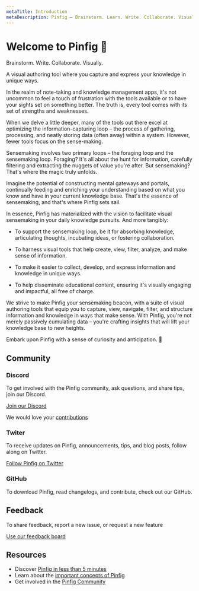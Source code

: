 ```yaml
---
metaTitle: Introduction
metaDescription: Pinfig – Brainstorm. Learn. Write. Collaborate. Visually.
---
```


# Welcome to Pinfig 👋

<MarketingCaption>Brainstorm. Write. Collaborate. Visually.</MarketingCaption>

<Description>
  A visual authoring tool where you capture and express your knowledge in unique
  ways.
</Description>

In the realm of note-taking and knowledge management apps, it's not uncommon to feel a touch of frustration with the tools available or to have your sights set on something better. The truth is, every tool comes with its set of strengths and weaknesses.

When we delve a little deeper, many of the tools out there excel at optimizing the information-capturing loop – the process of gathering, processing, and neatly storing data (often away) within a system. However, fewer tools focus on the sense-making.

Sensemaking involves two primary loops – the foraging loop and the sensemaking loop. Foraging? It's all about the hunt for information, carefully filtering and extracting the nuggets of value you're after. But sensemaking? That's where the magic truly unfolds.

Imagine the potential of constructing mental gateways and portals, continually feeding and enriching your understanding based on what you know and have in your current knowledge base. That's the essence of sensemaking, and that's where Pinfig sets sail.

In essence, Pinfig has materialized with the vision to facilitate visual sensemaking in your daily knowledge pursuits. And more tangibly:

- To support the sensemaking loop, be it for absorbing knowledge, articulating thoughts, incubating ideas, or fostering collaboration.

- To harness visual tools that help create, view, filter, analyze, and make sense of information.

- To make it easier to collect, develop, and express information and knowledge in unique ways.

- To help disseminate educational content, ensuring it's visually engaging and impactful, all free of charge.

We strive to make Pinfig your sensemaking beacon, with a suite of visual authoring tools that equip you to capture, view, navigate, filter, and structure information and knowledge in ways that make sense. With Pinfig, you're not merely passively cumulating data – you're crafting insights that will lift your knowledge base to new heights.

Embark upon Pinfig with a sense of curiosity and anticipation. 🚀

## Community

### Discord

To get involved with the Pinfig community, ask questions, and share tips, join our Discord.

[Join our Discord](https://discord.gg/zyRdhvUQ)

We would love your [contributions](/community/overview/contributing)

### Twiter

To receive updates on Pinfig, announcements, tips, and blog posts, follow along on Twitter.

[Follow Pinfig on Twitter](https://twitter.com/pinfignote)

### GitHub

To download Pinfig, read changelogs, and contribute, check out our GitHub.

## Feedback

To share feedback, report a new issue, or request a new feature

[Use our feedback board](/feedback/)

## Resources

- Discover [Pinfig in less than 5 minutes](/docs/overview/getting-started)
- Learn about the [important concepts of Pinfig](/docs/essentials/overview)
- Get involved in the [Pinfig Community](/community/overview/support)
